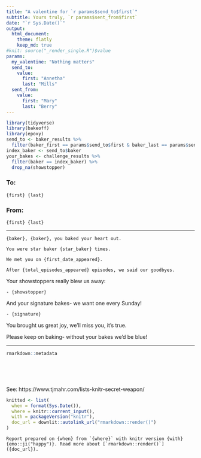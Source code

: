 ```yaml
---
title: "A valentine for `r params$send_to$first`"
subtitle: Yours truly, `r params$sent_from$first`
date: "`r Sys.Date()`"
output: 
  html_document:
    theme: flatly
    keep_md: true
#knit: source("_render_single.R")$value
params:
  my_valentine: "Nothing matters"
  send_to:
    value:
      first: "Annetha"
      last: "Mills"
  sent_from:
    value:
      first: "Mary"
      last: "Berry"
---
```


```r
library(tidyverse)
library(bakeoff)
library(epoxy)
send_to <- baker_results %>% 
  filter(baker_first == params$send_to$first & baker_last == params$send_to$last)
index_baker <- send_to$baker
your_bakes <- challenge_results %>% 
  filter(baker == index_baker) %>% 
  drop_na(showstopper)
```

### To: 

```glue
{first} {last}
```

### From:

```glue
{first} {last}
```

---

```glue
{baker}, {baker}, you baked your heart out.

You were star baker {star_baker} times.

We met you on {first_date_appeared}.

After {total_episodes_appeared} episodes, we said our goodbyes.
```

Your showstoppers really blew us away:

```glue
- {showstopper}
```

And your signature bakes- we want one every Sunday!

```glue
- {signature}
```

You brought us great joy, we'll miss you, it's true.

Please keep on baking- without your bakes we'd be blue!

---

```r
rmarkdown::metadata
```

\
\
\


See: https://www.tjmahr.com/lists-knitr-secret-weapon/

```r
knitted <- list(
  when = format(Sys.Date()),
  where = knitr::current_input(),
  with = packageVersion("knitr"),
  doc_url = downlit::autolink_url("rmarkdown::render()")
)
```

```glue
Report prepared on {when} from `{where}` with knitr version {with} {emo::ji("happy")}. Read more about [`rmarkdown::render()`]({doc_url}).
```
